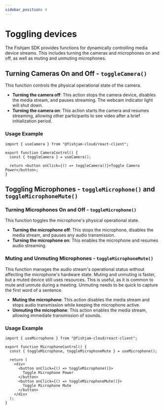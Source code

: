 ```yaml
---
sidebar_position: 4
---
```


# Toggling devices

The Fishjam SDK provides functions for dynamically controlling media device streams. This includes turning the cameras and microphones on and off, as well as muting and unmuting microphones.

## Turning Cameras On and Off - `toggleCamera()`

This function controls the physical operational state of the camera.

- **Turning the camera off**: This action stops the camera device, disables the media stream, and pauses streaming. The webcam indicator light will shut down.
- **Turning the camera on**: This action starts the camera and resumes streaming, allowing other participants to see video after a brief initialization period.

### Usage Example

```tsx
import { useCamera } from "@fishjam-cloud/react-client";

export function CameraControl() {
  const { toggleCamera } = useCamera();

  return <button onClick={() => toggleCamera()}>Toggle Camera Power</button>;
}
```

## Toggling Microphones - `toggleMicrophone()` and `toggleMicrophoneMute()`

### Turning Microphones On and Off - `toggleMicrophone()`

This function toggles the microphone's physical operational state.

- **Turning the microphone off**: This stops the microphone, disables the media stream, and pauses any audio transmission.
- **Turning the microphone on**: This enables the microphone and resumes audio streaming.

### Muting and Unmuting Microphones - `toggleMicrophoneMute()`

This function manages the audio stream's operational status without affecting the microphone's hardware state.
Muting and unmuting is faster, but a muted device still uses resources. This is useful, as it is common to mute and unmute during a meeting. Unmuting needs to be quick to capture the first word of a sentence.

- **Muting the microphone**: This action disables the media stream and stops audio transmission while keeping the microphone active.
- **Unmuting the microphone**: This action enables the media stream, allowing immediate transmission of sounds.

### Usage Example

```tsx
import { useMicrophone } from "@fishjam-cloud/react-client";

export function MicrophoneControl() {
  const { toggleMicrophone, toggleMicrophoneMute } = useMicrophone();

  return (
    <div>
      <button onClick={() => toggleMicrophone()}>
        Toggle Microphone Power
      </button>
      <button onClick={() => toggleMicrophoneMute()}>
        Toggle Microphone Mute
      </button>
    </div>
  );
}
```
